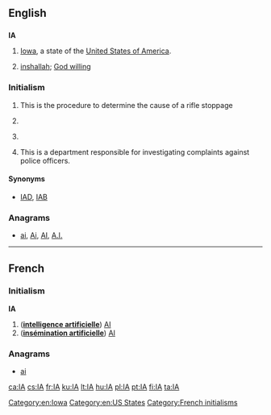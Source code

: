 {{also|Appendix:Variations of "ia"}}
==English==

==={{abbreviation-old|en}}===
'''IA'''

# [[Iowa]], a state of the [[United States of America]].
# {{context|Arabic English|lang=en}} [[inshallah]]; [[God willing]]

===Initialism===
{{en-initialism}}

# {{initialism of|immediate action|lang=en}} This is the procedure to determine the cause of a rifle stoppage
# {{initialism of|Institute of Arts|lang=en}}
# {{context|computer|lang=en}} {{initialism of|w:Information assurance|information assurance|lang=en}}
# {{context|law enforcement|lang=en}} {{initialism of|internal affairs|lang=en}} This is a department responsible for investigating complaints against police officers.

====Synonyms====
* {{sense|law enforcement}} [[IAD]], [[IAB]]

===Anagrams===
* [[ai#English|ai]], [[Ai#English|Ai]], [[AI#English|AI]], [[A.I.#English|A.I.]]

[[Category:en:Iowa]]
[[Category:en:US States]]

----

==French==

===Initialism===
'''IA''' {{g|f}}

# ('''[[intelligence artificielle]]''') [[AI]]
# ('''[[insémination artificielle]]''') [[AI]]

===Anagrams===
* [[ai#French|ai]] 

[[Category:French initialisms]]

[[ca:IA]]
[[cs:IA]]
[[fr:IA]]
[[ku:IA]]
[[lt:IA]]
[[hu:IA]]
[[pl:IA]]
[[pt:IA]]
[[fi:IA]]
[[ta:IA]]